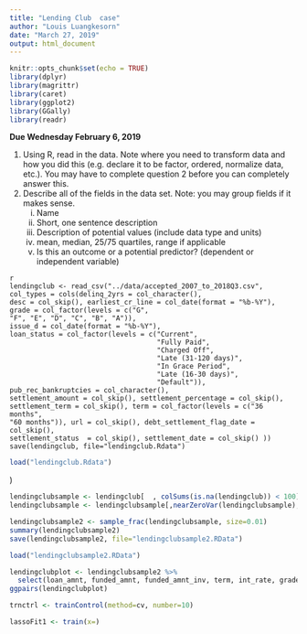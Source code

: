 ```yaml
---
title: "Lending Club  case"
author: "Louis Luangkesorn"
date: "March 27, 2019"
output: html_document
---
```


```r
knitr::opts_chunk$set(echo = TRUE)
library(dplyr)
library(magrittr)
library(caret)
library(ggplot2)
library(GGally)
library(readr)
```

**Due Wednesday February 6, 2019**

1.  Using R, read in the data.  Note where you need to transform data and how you did this (e.g. declare it to be factor, ordered, normalize data, etc.). You may have to complete question 2 before you can completely answer this.
2.  Describe all of the fields in the data set. Note: you may group fields if it makes sense.
    i. Name
    ii. Short, one sentence description
    iii. Description of potential values (include data type and units)
    iv. mean, median, 25/75 quartiles, range if applicable
    vi. Is this an outcome or a potential predictor? (dependent or independent variable)
    
    
    
```
{r}
lendingclub <- read_csv("../data/accepted_2007_to_2018Q3.csv",
col_types = cols(delinq_2yrs = col_character(),
desc = col_skip(), earliest_cr_line = col_date(format = "%b-%Y"),
grade = col_factor(levels = c("G",
"F", "E", "D", "C", "B", "A")),
issue_d = col_date(format = "%b-%Y"),
loan_status = col_factor(levels = c("Current",
                                    "Fully Paid",
                                    "Charged Off",
                                    "Late (31-120 days)",
                                    "In Grace Period",
                                    "Late (16-30 days)",
                                    "Default")),
pub_rec_bankruptcies = col_character(),
settlement_amount = col_skip(), settlement_percentage = col_skip(),
settlement_term = col_skip(), term = col_factor(levels = c("36 months",
"60 months")), url = col_skip(), debt_settlement_flag_date = col_skip(), 
settlement_status  = col_skip(), settlement_date = col_skip() ))
save(lendingclub, file="lendingclub.Rdata")
```

```r
load("lendingclub.Rdata")
```
)

```r
lendingclubsample <- lendingclub[  , colSums(is.na(lendingclub)) < 100]
lendingclubsample <- lendingclubsample[,nearZeroVar(lendingclubsample),]

lendingclubsample2 <- sample_frac(lendingclubsample, size=0.01)
summary(lendingclubsample2)
save(lendingclubsample2, file="lendingclubsample2.RData")
```
```r
load("lendingclubsample2.RData")
```


```r
lendingclubplot <- lendingclubsample2 %>% 
  select(loan_amnt, funded_amnt, funded_amnt_inv, term, int_rate, grade, emp_length, home_ownership, annual_inc, installment)
ggpairs(lendingclubplot)
```

```r
trnctrl <- trainControl(method=cv, number=10)
```

```r
lassoFit1 <- train(x=)
```

